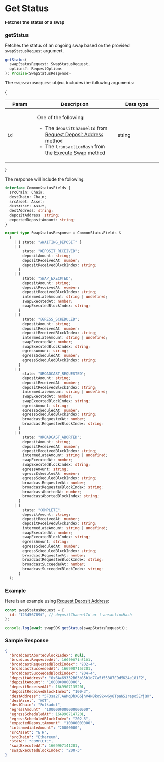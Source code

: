 # Get Status

#### Fetches the status of a swap

### getStatus

Fetches the status of an ongoing swap based on the provided `swapStatusRequest` argument.

```typescript
getStatus(
  swapStatusRequest: SwapStatusRequest,
  options?: RequestOptions
): Promise<SwapStatusResponse>
```

The `SwapStatusRequest` object includes the following arguments:

{<table><thead><tr><th width="123">Param</th><th width="372">Description</th><th width="244.33333333333331">Data type</th></tr></thead><tbody><tr><td><code>id</code></td><td><p>One of the following:</p><ul><li>The <code>depositChannelId</code> from <a data-mention href="swap-assets/request-deposit-address.md">Request Deposit Address</a> method</li><li>The <code>transactionHash</code> from the <a data-mention href="swap-assets/execute-swap.md">Execute Swap</a> method</li></ul></td><td>string</td></tr></tbody></table>}

The response will include the following:

```typescript
interface CommonStatusFields {
  srcChain: Chain;
  destChain: Chain;
  srcAsset: Asset;
  destAsset: Asset;
  destAddress: string;
  depositAddress: string;
  expectedDepositAmount: string;
}

export type SwapStatusResponse = CommonStatusFields &
  (
    | { state: "AWAITING_DEPOSIT" }
    | {
        state: "DEPOSIT_RECEIVED";
        depositAmount: string;
        depositReceivedAt: number;
        depositReceivedBlockIndex: string;
      }
    | {
        state: "SWAP_EXECUTED";
        depositAmount: string;
        depositReceivedAt: number;
        depositReceivedBlockIndex: string;
        intermediateAmount: string | undefined;
        swapExecutedAt: number;
        swapExecutedBlockIndex: string;
      }
    | {
        state: "EGRESS_SCHEDULED";
        depositAmount: string;
        depositReceivedAt: number;
        depositReceivedBlockIndex: string;
        intermediateAmount: string | undefined;
        swapExecutedAt: number;
        swapExecutedBlockIndex: string;
        egressAmount: string;
        egressScheduledAt: number;
        egressScheduledBlockIndex: string;
      }
    | {
        state: "BROADCAST_REQUESTED";
        depositAmount: string;
        depositReceivedAt: number;
        depositReceivedBlockIndex: string;
        intermediateAmount: string | undefined;
        swapExecutedAt: number;
        swapExecutedBlockIndex: string;
        egressAmount: string;
        egressScheduledAt: number;
        egressScheduledBlockIndex: string;
        broadcastRequestedAt: number;
        broadcastRequestedBlockIndex: string;
      }
    | {
        state: "BROADCAST_ABORTED";
        depositAmount: string;
        depositReceivedAt: number;
        depositReceivedBlockIndex: string;
        intermediateAmount: string | undefined;
        swapExecutedAt: number;
        swapExecutedBlockIndex: string;
        egressAmount: string;
        egressScheduledAt: number;
        egressScheduledBlockIndex: string;
        broadcastRequestedAt: number;
        broadcastRequestedBlockIndex: string;
        broadcastAbortedAt: number;
        broadcastAbortedBlockIndex: string;
      }
    | {
        state: "COMPLETE";
        depositAmount: string;
        depositReceivedAt: number;
        depositReceivedBlockIndex: string;
        intermediateAmount: string | undefined;
        swapExecutedAt: number;
        swapExecutedBlockIndex: string;
        egressAmount: string;
        egressScheduledAt: number;
        egressScheduledBlockIndex: string;
        broadcastRequestedAt: number;
        broadcastRequestedBlockIndex: string;
        broadcastSucceededAt: number;
        broadcastSucceededBlockIndex: string;
      }
  );
```

### Example

Here is an example using [Request Deposit Address](swap-assets/request-deposit-address.md "mention"):

```javascript
const swapStatusRequest = {
  id: "1234567890", // depositChannelId or transactionHash
};

console.log(await swapSDK.getStatus(swapStatusRequest));
```

### Sample Response

```json
{
  "broadcastAbortedBlockIndex": null,
  "broadcastRequestedAt": 1669907147201,
  "broadcastRequestedBlockIndex": "202-4",
  "broadcastSucceededAt": 1669907153201,
  "broadcastSucceededBlockIndex": "204-4",
  "depositAddress": "0x6Aa69332B63bB5b1d7Ca5355387EDd5624e181F2",
  "depositAmount": "1000000000000",
  "depositReceivedAt": 1669907135201,
  "depositReceivedBlockIndex": "100-3",
  "destAddress": "5F3sa2TJAWMqDhXG6jhV4N8ko9SxwGy8TpaNS1repo5EYjQX",
  "destAsset": "DOT",
  "destChain": "Polkadot",
  "egressAmount": "1000000000000000000",
  "egressScheduledAt": 1669907147201,
  "egressScheduledBlockIndex": "202-3",
  "expectedDepositAmount": "10000000000",
  "intermediateAmount": "20000000",
  "srcAsset": "ETH",
  "srcChain": "Ethereum",
  "state": "COMPLETE",
  "swapExecutedAt": 1669907141201,
  "swapExecutedBlockIndex": "200-3"
}
```
